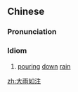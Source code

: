 ==Chinese==
{{zh-forms|type=211}}

===Pronunciation===
{{zh-pron
|m=dàyǔ rú zhù
|cat=id
}}

===Idiom===
{{zh-idiom}}

# [[pouring]] [[down]] [[rain]]

[[zh:大雨如注]]